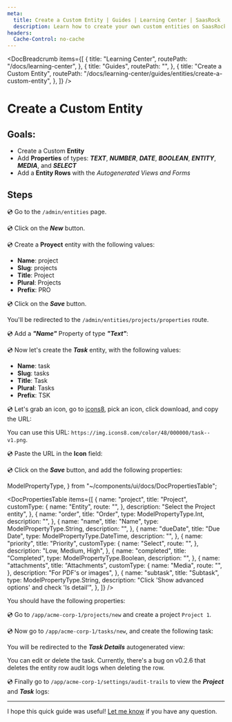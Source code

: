 ```yaml
---
meta:
  title: Create a Custom Entity | Guides | Learning Center | SaasRock
  description: Learn how to create your own custom entities on SaasRock
headers:
  Cache-Control: no-cache
---
```



<DocBreadcrumb
  items={[
    {
      title: "Learning Center",
      routePath: "/docs/learning-center",
    },
    {
      title: "Guides",
      routePath: "",
    },
    {
      title: "Create a Custom Entity",
      routePath:
        "/docs/learning-center/guides/entities/create-a-custom-entity",
    },
  ]}
/>

# Create a Custom Entity

## Goals:

- Create a Custom **Entity**
- Add **Properties** of types: _**TEXT**_, _**NUMBER**_, _**DATE**_, _**BOOLEAN**_, _**ENTITY**_, _**MEDIA**_, and _**SELECT**_
- Add a **Entity Rows** with the _Autogenerated Views and Forms_

## Steps

💿 Go to the `/admin/entities` page.

<DocTutorialImage
  alt="Entities"
  src="https://yahooder.sirv.com/saasrock/guides/entities/create-a-custom-entity/entities.png"
/>

💿 Click on the _**New**_ button.

💿 Create a **Proyect** entity with the following values:

- **Name**: project
- **Slug**: projects
- **Title**: Project
- **Plural**: Projects
- **Prefix**: PRO

💿 Click on the _**Save**_ button.

You'll be redirected to the `/admin/entities/projects/properties` route.

💿 Add a _**"Name"**_ Property of type _**"Text"**_:

<DocTutorialImage
  alt="Project Properties"
  src="https://yahooder.sirv.com/saasrock/guides/entities/create-a-custom-entity/project-properties.png"
/>

💿 Now let's create the _**Task**_ entity, with the following values:

- **Name**: task
- **Slug**: tasks
- **Title**: Task
- **Plural**: Tasks
- **Prefix**: TSK

💿 Let's grab an icon, go to [icons8](https://icons8.com/icons/set/task), pick an icon, click download, and copy the URL:

You can use this URL: `https://img.icons8.com/color/48/000000/task--v1.png`.

<DocTutorialImage
  alt="Icon"
  src="https://yahooder.sirv.com/saasrock/guides/entities/create-a-custom-entity/icon.png"
/>

💿 Paste the URL in the **Icon** field:

<DocTutorialImage
  alt="Task Entity"
  src="https://yahooder.sirv.com/saasrock/guides/entities/create-a-custom-entity/task.png"
/>

💿 Click on the _**Save**_ button, and add the following properties:

  ModelPropertyType,
} from "~/components/ui/docs/DocPropertiesTable";

<DocPropertiesTable
  items={[
    {
      name: "project",
      title: "Project",
      customType: {
        name: "Entity",
        route: "",
      },
      description: "Select the Project entity",
    },
    {
      name: "order",
      title: "Order",
      type: ModelPropertyType.Int,
      description: "",
    },
    {
      name: "name",
      title: "Name",
      type: ModelPropertyType.String,
      description: "",
    },
    {
      name: "dueDate",
      title: "Due Date",
      type: ModelPropertyType.DateTime,
      description: "",
    },
    {
      name: "priority",
      title: "Priority",
      customType: {
        name: "Select",
        route: "",
      },
      description: "Low, Medium, High",
    },
    {
      name: "completed",
      title: "Completed",
      type: ModelPropertyType.Boolean,
      description: "",
    },
    {
      name: "attachments",
      title: "Attachments",
      customType: {
        name: "Media",
        route: "",
      },
      description: "For PDF's or images",
    },
    {
      name: "subtask",
      title: "Subtask",
      type: ModelPropertyType.String,
      description:
        "Click 'Show advanced options' and check 'Is detail'",
    },
  ]}
/>

You should have the following properties:

<DocTutorialImage
  alt="Task Properties"
  src="https://yahooder.sirv.com/saasrock/guides/entities/create-a-custom-entity/task-properties.png"
/>

💿 Go to `/app/acme-corp-1/projects/new` and create a project `Project 1`.

<DocTutorialImage
  alt="Project 1"
  src="https://yahooder.sirv.com/saasrock/guides/entities/create-a-custom-entity/project-1.png"
/>

💿 Now go to `/app/acme-corp-1/tasks/new`, and create the following task:

<DocTutorialImage
  alt="Task 1"
  src="https://yahooder.sirv.com/saasrock/guides/entities/create-a-custom-entity/task-new.png"
/>

You will be redirected to the _**Task Details**_ autogenerated view:

<InfoBanner title="NOTE">
  You can edit or delete the task.
</InfoBanner>

<WarningBanner title="WARNING">
  Currently, there's a bug on v0.2.6 that deletes the entity
  row audit logs when deleting the row.
</WarningBanner>

<DocTutorialImage
  alt="Task Details"
  src="https://yahooder.sirv.com/saasrock/guides/entities/create-a-custom-entity/task-details.png"
/>

💿 Finally go to `/app/acme-corp-1/settings/audit-trails` to view the _**Project**_ and _**Task**_ logs:

<DocTutorialImage
  alt="Project and Task logs"
  src="https://yahooder.sirv.com/saasrock/guides/entities/create-a-custom-entity/logs.png"
/>

---

I hope this quick guide was useful! [Let me know](/docs/community) if you have any question.
